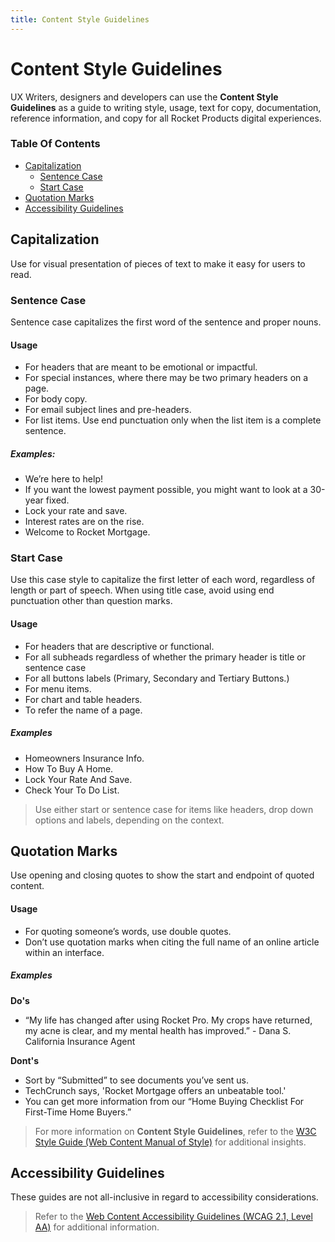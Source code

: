 ```yaml
---
title: Content Style Guidelines
---
```


# Content Style Guidelines

UX Writers, designers and developers can use the **Content Style Guidelines** as a guide to writing style, usage, text for copy, documentation, reference information, and copy for all Rocket Products digital experiences.

### Table Of Contents

- [Capitalization](#capitalization)
  - [Sentence Case](#sentence-case)
  - [Start Case](#start-case)
- [Quotation Marks](#quotation-marks)
- [Accessibility Guidelines](#accessibility-guidelines)

## Capitalization

Use for visual presentation of pieces of text to make it easy for users to read.

### Sentence Case

Sentence case capitalizes the first word of the sentence and proper nouns.

#### Usage

- For headers that are meant to be emotional or impactful.
- For special instances, where there may be two primary headers on a page.
- For body copy.
- For email subject lines and pre-headers.
- For list items. Use end punctuation only when the list item is a complete sentence.

##### Examples:

- We’re here to help!
- If you want the lowest payment possible, you might want to look at a 30-year fixed.
- Lock your rate and save.
- Interest rates are on the rise.
- Welcome to Rocket Mortgage.

### Start Case

Use this case style to capitalize the first letter of each word, regardless of length or part of speech. When using title case, avoid using end punctuation other than question marks.

#### Usage

- For headers that are descriptive or functional.
- For all subheads regardless of whether the primary header is title or sentence case
- For all buttons labels (Primary, Secondary and Tertiary Buttons.)
- For menu items.
- For chart and table headers.
- To refer the name of a page.

##### Examples

- Homeowners Insurance Info.
- How To Buy A Home.
- Lock Your Rate And Save.
- Check Your To Do List.

> Use either start or sentence case for items like headers, drop down options and labels, depending on the context.

## Quotation Marks

Use opening and closing quotes to show the start and endpoint of quoted content.

#### Usage

- For quoting someone’s words, use double quotes.
- Don’t use quotation marks when citing the full name of an online article within an interface.

##### Examples

**Do's**

- “My life has changed after using Rocket Pro. My crops have returned, my acne is clear, and my mental health has improved.” - Dana S. California Insurance Agent

**Dont's**

- Sort by “Submitted” to see documents you’ve sent us.
- TechCrunch says, 'Rocket Mortgage offers an unbeatable tool.'
- You can get more information from our “Home Buying Checklist For First-Time Home Buyers.”

> For more information on **Content Style Guidelines**, refer to the [W3C Style Guide (Web Content Manual of Style)](https://www.w3.org/Guide/manual-of-style/) for additional insights.

## Accessibility Guidelines

These guides are not all-inclusive in regard to accessibility considerations.

> Refer to the [Web Content Accessibility Guidelines (WCAG 2.1, Level AA)](https://www.w3.org/TR/WCAG21/) for additional information.
